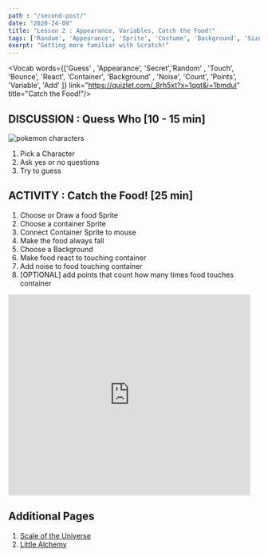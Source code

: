 ```yaml
---
path : "/second-post/"
date: "2020-24-09"
title: "Lesson 2 : Appearance, Variables, Catch the Food!"
tags: ['Random', 'Appearance', 'Sprite', 'Costume', 'Background', 'Size', 'Forever', 'edge', 'rotate', 'bounce', 'touch']
exerpt: "Getting more familiar with Scratch!"
---
```



<Vocab words={['Guess' , 'Appearance', 'Secret','Random' , 'Touch', 'Bounce', 'React', 'Container', 'Background' , 'Noise', 'Count', 'Points', 'Variable', 'Add' ]} link="https://quizlet.com/_8rh5xt?x=1qqt&i=1bmdul" title="Catch the Food!"/> 


## DISCUSSION : Quess Who [10 - 15 min]


<img src={poke} alt="pokemon characters" />

1. Pick a Character
2. Ask yes or no questions
3. Try to guess


## ACTIVITY : Catch the Food! [25 min]



1. Choose or Draw a food Sprite
2. Choose a container Sprite
3. Connect Container Sprite to mouse
4. Make the food always fall
5. Choose a Background
6. Make food react to touching container
7. Add noise to food touching container
8. [OPTIONAL] add points that count how many times food touches container

<iframe src="https://scratch.mit.edu/projects/429301332/embed" allowtransparency="true" width="485" height="402" frameborder="0" scrolling="no" allowfullscreen class="img-pos"></iframe>

## Additional Pages
1. [Scale of the Universe](https://scaleofuniverse.com/)
2. [Little Alchemy](https://littlealchemy2.com/)